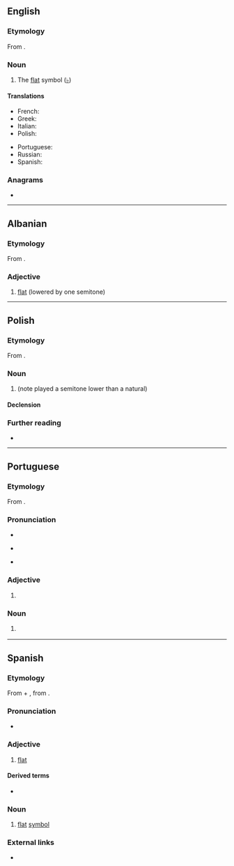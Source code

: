 {{also|bémol}}
==English==

===Etymology===
From {{bor|en|it|bemolle}}.

===Noun===
{{en-noun}}

# {{lb|en|music}} The [[flat]] symbol ([[♭]])

====Translations====
{{trans-top|bemol}}
* French: {{t+|fr|bémol|m}}
* Greek: {{t+|el|ύφεση|f}}
* Italian: {{t|it|bemolle|m}}
* Polish: {{t+|pl|bemol|m}}
{{trans-mid}}
* Portuguese: {{t+|pt|bemol|m}}
* Russian: {{t+|ru|бемо́ль|m}}
* Spanish: {{t+|es|bemol|m}}
{{trans-bottom}}

===Anagrams===
* {{anagrams|en|a=belmo|Lembo|moble}}

----

==Albanian==
===Etymology===
From {{bor|sq|it|bemolle}}.

===Adjective===
{{head|sq|adjective}}

# [[flat]] (lowered by one semitone)

{{tbot entry|Albanian|flat|2009|October|sq}}

----

==Polish==
{{wikipedia|lang=pl}}

===Etymology===
From {{bor|pl|it|bemolle}}.

===Noun===
{{pl-noun|m-in}}

# {{lb|pl|music}} {{l|en|flat}} (note played a semitone lower than a natural)

====Declension====
{{pl-decl-noun
|bemol|bemole
|bemola|bemoli
|bemolowi|bemolom
|bemol|bemole
|bemolem|bemolami
|bemolu|bemolach
|bemolu|bemole
}}

===Further reading===
* {{R:PWN}}

----

==Portuguese==
===Etymology===
From {{bor|pt|it|bemolle}}.

===Pronunciation===
* {{IPA|pt|/beˈmɔɫ/}}
* {{a|Brazil}} {{IPA|pt|/beˈmɔw/}}
* {{hyphenation|pt|be|mol}}

===Adjective===
{{pt-adj|pl=bemóis|comp=no}}

# {{lb|pt|music|note}} {{l|en|flat}} {{gloss|lowered by one semitone}}

===Noun===
{{pt-noun|m|bemóis}}

# {{lb|pt|music}} {{l|en|flat}} {{gloss|note played a semitone lower than a natural}}

----

==Spanish==
===Etymology===
From {{m|es|B||musical letter}} + {{m|es|mol}}, from {{m|es|mole||soft}}.
===Pronunciation===
* {{es-IPA}}

===Adjective===
{{es-adj|pl=bemoles}}

# {{lb|es|music}} [[flat]]
#: {{ux|es|Esta pieza está compuesta en re '''bemol'''.|inline=1|This piece was composed in D flat.}}

====Derived terms====
* {{l|es|abemolar}}

===Noun===
{{es-noun|m|bemoles}}

# {{lb|es|music}} [[flat]] [[symbol]]
#: {{ux|es|Se te olvidó poner un par de '''bemoles'''.|inline=1|You forgot to add a couple of flat symbols.}}

===External links===
* {{R:DRAE 2001}}